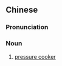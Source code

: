 {{also|高压锅}}
==Chinese==
{{zh-forms|s=高压锅|type=21}}
{{wikipedia|lang=zh}}

===Pronunciation===
{{zh-pron
|m=gāoyāguō
|cat=n
}}

===Noun===
{{zh-noun}}

# [[pressure cooker]]